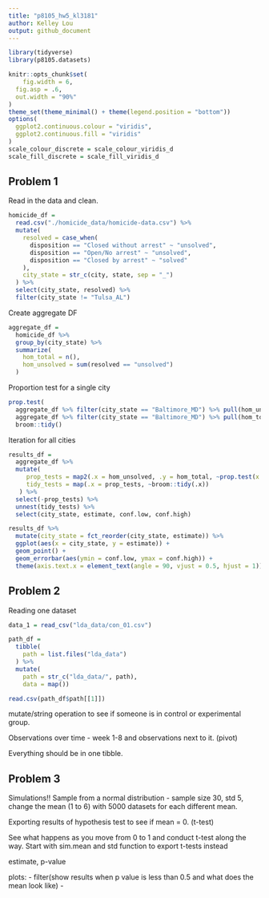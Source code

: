 ```yaml
---
title: "p8105_hw5_kl3181"
author: Kelley Lou
output: github_document
---
```


```r
library(tidyverse)
library(p8105.datasets)

knitr::opts_chunk$set(
	fig.width = 6, 
  fig.asp = .6,
  out.width = "90%"
)
theme_set(theme_minimal() + theme(legend.position = "bottom"))
options(
  ggplot2.continuous.colour = "viridis",
  ggplot2.continuous.fill = "viridis"
)
scale_colour_discrete = scale_colour_viridis_d
scale_fill_discrete = scale_fill_viridis_d
```

## Problem 1

Read in the data and clean.
```r
homicide_df = 
  read.csv("./homicide_data/homicide-data.csv") %>% 
  mutate(
    resolved = case_when(
      disposition == "Closed without arrest" ~ "unsolved",
      disposition == "Open/No arrest" ~ "unsolved",
      disposition == "Closed by arrest" ~ "solved"
    ),
    city_state = str_c(city, state, sep = "_")
  ) %>% 
  select(city_state, resolved) %>% 
  filter(city_state != "Tulsa_AL")
```

Create aggregate DF
```r
aggregate_df = 
  homicide_df %>% 
  group_by(city_state) %>% 
  summarize(
    hom_total = n(),
    hom_unsolved = sum(resolved == "unsolved")
  )
```

Proportion test for a single city 
```r
prop.test(
  aggregate_df %>% filter(city_state == "Baltimore_MD") %>% pull(hom_unsolved),
  aggregate_df %>% filter(city_state == "Baltimore_MD") %>% pull(hom_total)) %>% 
  broom::tidy()
```

Iteration for all cities
```r
results_df = 
  aggregate_df %>% 
  mutate(
     prop_tests = map2(.x = hom_unsolved, .y = hom_total, ~prop.test(x = .x, n = .y)),
     tidy_tests = map(.x = prop_tests, ~broom::tidy(.x))
   ) %>% 
  select(-prop_tests) %>% 
  unnest(tidy_tests) %>% 
  select(city_state, estimate, conf.low, conf.high)
```

```r
results_df %>% 
  mutate(city_state = fct_reorder(city_state, estimate)) %>% 
  ggplot(aes(x = city_state, y = estimate)) +
  geom_point() +
  geom_errorbar(aes(ymin = conf.low, ymax = conf.high)) +
  theme(axis.text.x = element_text(angle = 90, vjust = 0.5, hjust = 1))
```

## Problem 2

Reading one dataset
```r
data_1 = read_csv("lda_data/con_01.csv")
```

```r
path_df = 
  tibble(
    path = list.files("lda_data")
  ) %>% 
  mutate(
    path = str_c("lda_data/", path),
    data = map())

read.csv(path_df$path[[1]])
```

mutate/string operation to see if someone is in control or experimental group. 

Observations over time - week 1-8 and observations next to it. (pivot)

Everything should be in one tibble. 


## Problem 3

Simulations!!
Sample from a normal distribution - sample size 30, std 5, change the mean (1 to 6) with 5000 datasets for each different mean. 

Exporting results of hypothesis test to see if mean = 0. (t-test)

See what happens as you move from 0 to 1 and conduct t-test along the way. Start with sim.mean and std function to export t-tests instead

estimate, p-value

plots:
- filter(show results when p value is less than 0.5 and what does the mean look like)
-  
